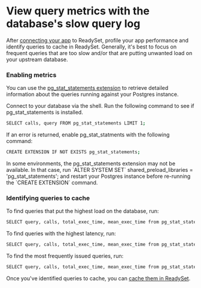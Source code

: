 
# View query metrics with the database's slow query log
After [connecting your app](/get-started/connect/connect-an-application-via-an-orm) to ReadySet, profile your app performance and identify queries to cache in ReadySet. Generally, it's best to focus on frequent queries that are too slow and/or that are putting unwanted load on your upstream database.

### Enabling metrics
You can use the [pg_stat_statements extension](https://www.postgresql.org/docs/current/pgstatstatements.html) to retrieve detailed information about the queries running against your Postgres instance.

Connect to your database via the shell. Run the following command to see if pg_stat_statements is installed.

```sh copy 
SELECT calls, query FROM pg_stat_statements LIMIT 1;
```

If an error is returned, enable pg_stat_statments with the following command:

```sh copy 
CREATE EXTENSION IF NOT EXISTS pg_stat_statements;
```
<Callout type="warning">
In some environments, the pg_stat_statements extension may not be available. In that case, run `ALTER SYSTEM SET` shared_preload_libraries = 'pg_stat_statements'; and restart your Postgres instance before re-running the `CREATE EXTENSION` command.
</Callout>

### Identifying queries to cache
To find queries that put the highest load on the database, run:

```sh copy 
SELECT query, calls, total_exec_time, mean_exec_time from pg_stat_statements WHERE query ILIKE '%SELECT%' order by total_exec_time DESC;
```

To find queries with the highest latency, run:

```sh copy 
SELECT query, calls, total_exec_time, mean_exec_time from pg_stat_statements WHERE query ILIKE '%SELECT%' order by mean_exec_time DESC;
```

To find the most frequently issued queries, run: 

```sh copy 
SELECT query, calls, total_exec_time, mean_exec_time from pg_stat_statements WHERE query ILIKE '%SELECT%' order by calls DESC;
```

Once you've identified queries to cache, you can [cache them in ReadySet](/get-started/cache#0-creating-a-cache). 